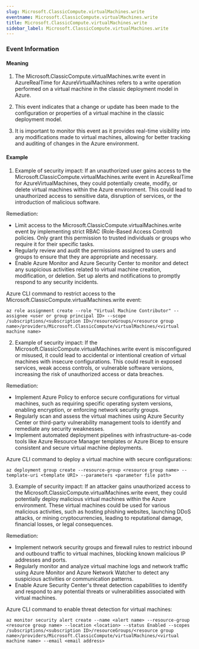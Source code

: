 ```yaml
--- 
slug: Microsoft.ClassicCompute.virtualMachines.write
eventname: Microsoft.ClassicCompute.virtualMachines.write
title: Microsoft.ClassicCompute.virtualMachines.write
sidebar_label: Microsoft.ClassicCompute.virtualMachines.write
---
```

                       
### Event Information

#### Meaning

1. The Microsoft.ClassicCompute.virtualMachines.write event in AzureRealTime for AzureVirtualMachines refers to a write operation performed on a virtual machine in the classic deployment model in Azure.

2. This event indicates that a change or update has been made to the configuration or properties of a virtual machine in the classic deployment model.

3. It is important to monitor this event as it provides real-time visibility into any modifications made to virtual machines, allowing for better tracking and auditing of changes in the Azure environment.

#### Example

1. Example of security impact: If an unauthorized user gains access to the Microsoft.ClassicCompute.virtualMachines.write event in AzureRealTime for AzureVirtualMachines, they could potentially create, modify, or delete virtual machines within the Azure environment. This could lead to unauthorized access to sensitive data, disruption of services, or the introduction of malicious software.

Remediation:
- Limit access to the Microsoft.ClassicCompute.virtualMachines.write event by implementing strict RBAC (Role-Based Access Control) policies. Only grant this permission to trusted individuals or groups who require it for their specific tasks.
- Regularly review and audit the permissions assigned to users and groups to ensure that they are appropriate and necessary.
- Enable Azure Monitor and Azure Security Center to monitor and detect any suspicious activities related to virtual machine creation, modification, or deletion. Set up alerts and notifications to promptly respond to any security incidents.

Azure CLI command to restrict access to the Microsoft.ClassicCompute.virtualMachines.write event:
```
az role assignment create --role "Virtual Machine Contributor" --assignee <user or group principal ID> --scope /subscriptions/<subscription ID>/resourceGroups/<resource group name>/providers/Microsoft.ClassicCompute/virtualMachines/<virtual machine name>
```

2. Example of security impact: If the Microsoft.ClassicCompute.virtualMachines.write event is misconfigured or misused, it could lead to accidental or intentional creation of virtual machines with insecure configurations. This could result in exposed services, weak access controls, or vulnerable software versions, increasing the risk of unauthorized access or data breaches.

Remediation:
- Implement Azure Policy to enforce secure configurations for virtual machines, such as requiring specific operating system versions, enabling encryption, or enforcing network security groups.
- Regularly scan and assess the virtual machines using Azure Security Center or third-party vulnerability management tools to identify and remediate any security weaknesses.
- Implement automated deployment pipelines with infrastructure-as-code tools like Azure Resource Manager templates or Azure Bicep to ensure consistent and secure virtual machine deployments.

Azure CLI command to deploy a virtual machine with secure configurations:
```
az deployment group create --resource-group <resource group name> --template-uri <template URI> --parameters <parameter file path>
```

3. Example of security impact: If an attacker gains unauthorized access to the Microsoft.ClassicCompute.virtualMachines.write event, they could potentially deploy malicious virtual machines within the Azure environment. These virtual machines could be used for various malicious activities, such as hosting phishing websites, launching DDoS attacks, or mining cryptocurrencies, leading to reputational damage, financial losses, or legal consequences.

Remediation:
- Implement network security groups and firewall rules to restrict inbound and outbound traffic to virtual machines, blocking known malicious IP addresses and ports.
- Regularly monitor and analyze virtual machine logs and network traffic using Azure Monitor and Azure Network Watcher to detect any suspicious activities or communication patterns.
- Enable Azure Security Center's threat detection capabilities to identify and respond to any potential threats or vulnerabilities associated with virtual machines.

Azure CLI command to enable threat detection for virtual machines:
```
az monitor security alert create --name <alert name> --resource-group <resource group name> --location <location> --status Enabled --scopes /subscriptions/<subscription ID>/resourceGroups/<resource group name>/providers/Microsoft.ClassicCompute/virtualMachines/<virtual machine name> --email <email address>
```


 